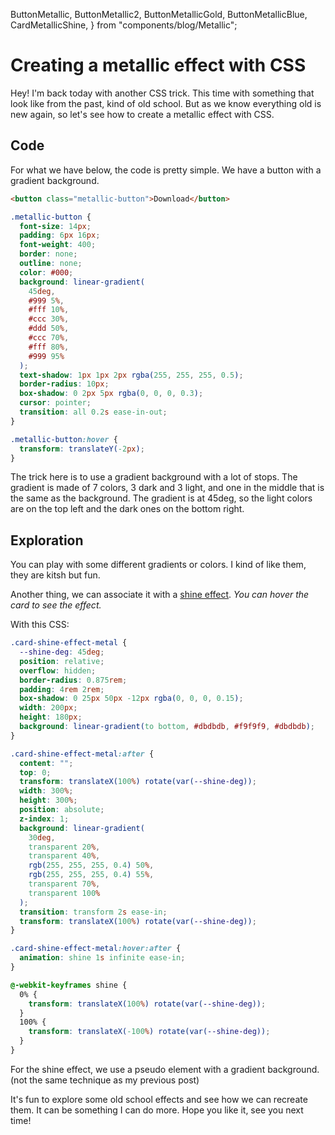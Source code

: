   ButtonMetallic,
  ButtonMetallic2,
  ButtonMetallicGold,
  ButtonMetallicBlue,
  CardMetallicShine,
} from "components/blog/Metallic";

<LayoutBlog>

# Creating a metallic effect with CSS

Hey! I'm back today with another CSS trick.
This time with something that look like from the past, kind of old school.
But as we know everything old is new again, so let's see how to create a metallic effect with CSS.

<ComponentPlayground hasDarkMode>
  <ButtonMetallic />
</ComponentPlayground>

## Code

For what we have below, the code is pretty simple. We have a button with a gradient background.

```html
<button class="metallic-button">Download</button>
```

```css
.metallic-button {
  font-size: 14px;
  padding: 6px 16px;
  font-weight: 400;
  border: none;
  outline: none;
  color: #000;
  background: linear-gradient(
    45deg,
    #999 5%,
    #fff 10%,
    #ccc 30%,
    #ddd 50%,
    #ccc 70%,
    #fff 80%,
    #999 95%
  );
  text-shadow: 1px 1px 2px rgba(255, 255, 255, 0.5);
  border-radius: 10px;
  box-shadow: 0 2px 5px rgba(0, 0, 0, 0.3);
  cursor: pointer;
  transition: all 0.2s ease-in-out;
}

.metallic-button:hover {
  transform: translateY(-2px);
}
```

The trick here is to use a gradient background with a lot of stops.
The gradient is made of 7 colors, 3 dark and 3 light, and one in the middle that is the same as the background.
The gradient is at 45deg, so the light colors are on the top left and the dark ones on the bottom right.

## Exploration

You can play with some different gradients or colors. I kind of like them, they are kitsh but fun.

<ComponentPlayground hasDarkMode className="flex-wrap gap-10">
  <ButtonMetallic2 />
  <ButtonMetallicGold />
  <ButtonMetallicBlue />
</ComponentPlayground>

Another thing, we can associate it with a [shine effect](/blog/create-shine-effect-on-card-with-tailwind-css).
_You can hover the card to see the effect._

<ComponentPlayground hasDarkMode>
  <CardMetallicShine />
</ComponentPlayground>

With this CSS:

```css
.card-shine-effect-metal {
  --shine-deg: 45deg;
  position: relative;
  overflow: hidden;
  border-radius: 0.875rem;
  padding: 4rem 2rem;
  box-shadow: 0 25px 50px -12px rgba(0, 0, 0, 0.15);
  width: 200px;
  height: 180px;
  background: linear-gradient(to bottom, #dbdbdb, #f9f9f9, #dbdbdb);
}

.card-shine-effect-metal:after {
  content: "";
  top: 0;
  transform: translateX(100%) rotate(var(--shine-deg));
  width: 300%;
  height: 300%;
  position: absolute;
  z-index: 1;
  background: linear-gradient(
    30deg,
    transparent 20%,
    transparent 40%,
    rgb(255, 255, 255, 0.4) 50%,
    rgb(255, 255, 255, 0.4) 55%,
    transparent 70%,
    transparent 100%
  );
  transition: transform 2s ease-in;
  transform: translateX(100%) rotate(var(--shine-deg));
}

.card-shine-effect-metal:hover:after {
  animation: shine 1s infinite ease-in;
}

@-webkit-keyframes shine {
  0% {
    transform: translateX(100%) rotate(var(--shine-deg));
  }
  100% {
    transform: translateX(-100%) rotate(var(--shine-deg));
  }
}
```

For the shine effect, we use a pseudo element with a gradient background. (not the same technique as my previous post)

It's fun to explore some old school effects and see how we can recreate them.
It can be something I can do more.
Hope you like it, see you next time!

</LayoutBlog>
